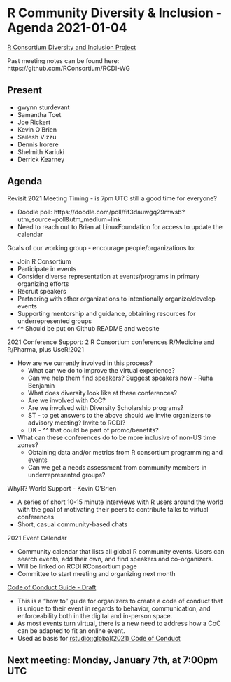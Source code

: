 # R Community Diversity & Inclusion - Agenda 2021-01-04

[R Consortium Diversity and Inclusion Project](https://www.r-consortium.org/projects/r-community-diversity-and-inclusion)

Past meeting notes can be found here: https://github.com/RConsortium/RCDI-WG

## Present

- gwynn sturdevant
- Samantha Toet
- Joe Rickert
- Kevin O'Brien
- Sailesh Vizzu
- Dennis Irorere
- Shelmith Kariuki
- Derrick Kearney

## Agenda

Revisit 2021 Meeting Timing - is 7pm UTC still a good time for everyone? 

  - Doodle poll: https://doodle.com/poll/fif3dauwgq29mwsb?utm_source=poll&utm_medium=link
  - Need to reach out to Brian at LinuxFoundation for access to update the calendar

Goals of our working group - encourage people/organizations to:

  - Join R Consortium
  - Participate in events 
  - Consider diverse representation at events/programs in primary organizing efforts 
  - Recruit speakers
  - Partnering with other organizations to intentionally organize/develop events
  - Supporting mentorship and guidance, obtaining resources for underrepresented groups
  - ^^ Should be put on Github README and website 
  
2021 Conference Support: 2 R Consortium conferences R/Medicine and R/Pharma, plus UseR!2021
  
  - How are we currently involved in this process? 
    - What can we do to improve the virtual experience? 	
    - Can we help them find speakers? Suggest speakers now - Ruha Benjamin
    - What does diversity look like at these conferences? 
    - Are we involved with CoC?
    - Are we involved with Diversity Scholarship programs? 
    - ST - to get answers to the above should we invite organizers to advisory meeting? Invite to RCDI? 
    - DK -  ^^ that could be part of promo/benefits?
  
  - What can these conferences do to be more inclusive of non-US time zones?
    - Obtaining data and/or metrics from R consortium programming and events
    - Can we get a needs assessment from community members in underrepresented groups?

WhyR? World Support - Kevin O'Brien

  - A series of short 10-15 minute interviews with R users around the world with the goal of motivating their peers to contribute talks to virtual conferences
  - Short, casual community-based chats
  
2021 Event Calendar 

- Community calendar that lists all global R community events. Users can search events, add their own, and find speakers and co-organizers. 
- Will be linked on RCDI RConsortium page 
- Committee to start meeting and organizing next month 
  
[Code of Conduct Guide - Draft](https://docs.google.com/document/d/1fCx5zfANmteeMDuLzp1vIlZUEstbsFLwE7qXaM0cjzo/edit?usp=sharing) 

- This is a “how to” guide for organizers to create a code of conduct that is unique to their event in regards to behavior, communication, and enforceability both in the digital and in-person space. 
- As most events turn virtual, there is a new need to address how a CoC can be adapted to fit an online event.
- Used as basis for [rstudio::global(2021) Code of Conduct](https://global.rstudio.com/student/page/40000?navlink=true) 


## Next meeting: Monday, January  7th, at 7:00pm UTC 